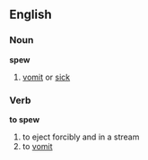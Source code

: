 ==English==
===Noun===
'''spew'''

#[[vomit]] or [[sick]]

===Verb===
'''to spew'''

#to eject forcibly and in a stream 
#to [[vomit]]